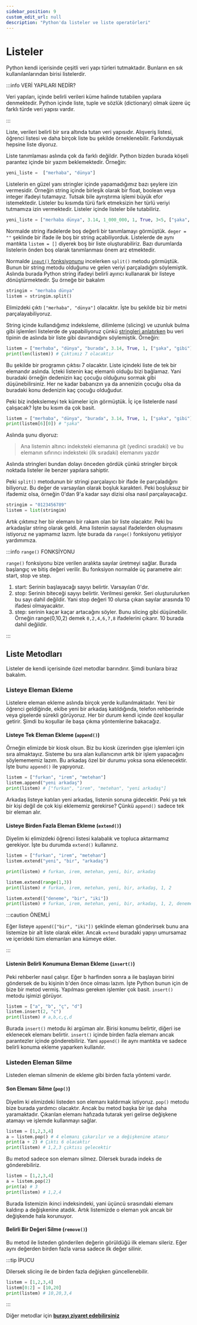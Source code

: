 ```yaml
---
sidebar_position: 9
custom_edit_url: null
description: "Python'da listeler ve liste operatörleri"
---
```



# Listeler

Python kendi içerisinde çeşitli veri yapı türleri tutmaktadır. Bunların en sık kullanılanlarından birisi listelerdir.

:::info VERİ YAPILARI NEDİR?

Veri yapıları, içinde belirli verileri küme halinde tutabilen yapılara denmektedir. Python içinde liste, tuple ve sözlük (dictionary) olmak üzere üç farklı türde veri yapısı vardır. 

:::

Liste, verileri belirli bir sıra altında tutan veri yapısıdır. Alışveriş listesi, öğrenci listesi ve daha birçok liste bu şekilde örneklenebilir. Farkındaysak hepsine liste diyoruz.

Liste tanımlaması aslında çok da farklı değildir. Python bizden burada köşeli parantez içinde bir yazım beklemektedir. Örneğin:

```py
yeni_liste =  ["merhaba", "dünya"]
```

Listelerin en güzel yanı stringler içinde yapamadığımız bazı şeylere izin vermesidir. Örneğin string içinde birleşik olarak bir float, boolean veya integer ifadeyi tutamayız. Tutsak bile ayrıştırma işlemi büyük efor istemektedir. Listeler bu kısımda türü fark etmeksizin her türlü veriyi tutmamıza izin vermektedir. Listeler içinde listeler bile tutabiliriz. 

```py
yeni_liste = ["merhaba dünya", 3.14, 1_000_000, 1, True, 3<5, ["şaka", "yapıyorsun"]]
```

Normalde string ifadelerde boş değerli bir tanımlamayı görmüştük. `deger = ""` şeklinde bir ifade ile boş bir string açabiliyorduk. Listelerde de aynı mantıkta `listem = []` diyerek boş bir liste oluşturabiliriz. Bazı durumlarda listelerin önden boş olarak tanımlanması önem arz etmektedir.

Normalde [`input()` fonksiyonunu](./6-print) incelerken `split()` metodu görmüştük. Bunun bir string metodu olduğunu ve gelen veriyi parçaladığını söylemiştik. Aslında burada Python string ifadeyi belirli ayırıcı kullanarak bir listeye dönüştürmektedir. Şu örneğe bir bakalım

```py
stringim = "merhaba dünya"
listem = stringim.split()
```

Elimizdeki çıktı `["merhaba", "dünya"]` olacaktır. İşte bu şekilde biz bir metni parçalayabiliyoruz.

String içinde kullandığımız indeksleme, dilimleme (slicing) ve uzunluk bulma gibi işlemleri listelerde de yapabiliyoruz çünkü [stringleri anlatırken](./7-stringler) bu veri tipinin de aslında bir liste gibi davrandığını söylemiştik. Örneğin:

```py
listem = ["merhaba", "dünya", "burada", 3.14, True, 1, ["şaka", "gibi"]]
print(len(listem)) # Çıktımız 7 olacaktır
```
Bu şekilde bir programın çıktısı 7 olacaktır. Liste içindeki liste de tek bir elemandır aslında. İçteki listenin kaç elemanlı olduğu bizi bağlamaz. Yani buradaki örneğin dedenizin kaç çocuğu olduğunu sormak gibi düşünebilirsiniz. Her ne kadar babanızın ya da annenizin çocuğu olsa da buradaki konu dedenizin kaç çocuğu olduğudur.

Peki biz indekslemeyi tek kümeler için görmüştük. İç içe listelerde nasıl çalışacak? İşte bu kısım da çok basit.

```py
listem = ["merhaba", "dünya", "burada", 3.14, True, 1, ["şaka", "gibi"]]
print(listem[6][0]) # "şaka"
```

Aslında şunu diyoruz:

> Ana listemin altıncı indeksteki elemanına git (yedinci sıradaki) ve bu elemanın sıfırıncı indeksteki (ilk sıradaki) elemanını yazdır

Aslında stringleri bundan dolayı önceden gördük çünkü stringler birçok noktada listeler ile benzer yapılara sahiptir. 

Peki `split()` metodunun bir stringi parçalayıcı bir ifade ile parçaladığını biliyoruz. Bu değer de varsayılan olarak boşluk karakteri. Peki boşluksuz bir ifademiz olsa, örneğin 0'dan 9'a kadar sayı dizisi olsa nasıl parçalayacağız.

```py
stringim = "0123456789"
listem = list(stringim)
```

Artık çıktımız her bir elemanı bir rakam olan bir liste olacaktır. Peki bu arkadaşlar string olarak geldi. Ama listenin sayısal ifadelerden oluşmasını istiyoruz ne yapmamız lazım. İşte burada da `range()` fonksiyonu yetişiyor yardımımıza.

:::info `range()` FONKSİYONU

`range()` fonksiyonu bize verilen aralıkta sayılar üretmeyi sağlar. Burada başlangıç ve bitiş değeri verilir. Bu fonksiyon normalde üç parametre alır: start, stop ve step. 

1. start: Serinin başlayacağı sayıyı belirtir. Varsayılan 0'dır.
2. stop: Serinin biteceği sayıyı belirtir. Verilmesi gerekir. Seri oluşturulurken bu sayı dahil değildir. Yani stop değeri 10 olursa çıkan sayılar arasında 10 ifadesi olmayacaktır.
3. step: serinin kaçar kaçar artacağını söyler. Bunu slicing gibi düşünebilir. Örneğin range(0,10,2) demek `0,2,4,6,7,8` ifadelerini çıkarır. 10 burada dahil değildir.

:::

## Liste Metodları

Listeler de kendi içerisinde özel metodlar barındırır. Şimdi bunlara biraz bakalım.

### Listeye Eleman Ekleme

Listelere eleman ekleme aslında birçok yerde kullanılmaktadır. Yeni bir öğrenci geldiğinde, ekibe yeni bir arkadaş katıldığında, telefon rehberinde veya gişelerde sürekli görüyoruz. Her bir durum kendi içinde özel koşullar getirir. Şimdi bu koşullar ile başa çıkma yöntemlerine bakacağız.

#### Listeye Tek Eleman Ekleme (`append()`)

Örneğin elimizde bir kiosk olsun. Biz bu kiosk üzerinden gişe işlemleri için sıra almaktayız. Sisteme bu sıra alan kullanıcının artık bir işlem yapacağını söylemememiz lazım. Bu arkadaş özel bir durumu yoksa sona eklenecektir. İşte bunu `append()` ile yapıyoruz.

```py
listem = ["furkan", "irem", "metehan"]
listem.append("yeni arkadaş")
print(listem) # ["furkan", "irem", "metehan", "yeni arkadaş"]
```

Arkadaş listeye katılan yeni arkadaş, listenin sonuna gidecektir. Peki ya tek bir kişi değil de çok kişi eklememiz gerekirse? Çünkü `append()` sadece tek bir eleman alır.

#### Listeye Birden Fazla Eleman Ekleme (`extend()`)

Diyelim ki elimizdeki öğrenci listesi kalabalık ve topluca aktarmamız gerekiyor. İşte bu durumda `extend()` kullanırız.

```py
listem = ["furkan", "irem", "metehan"]
listem.extend("yeni", "bir", "arkadaş")

print(listem) # furkan, irem, metehan, yeni, bir, arkadaş

listem.extend(range(1,3))
print(listem) # furkan, irem, metehan, yeni, bir, arkadaş, 1, 2

listem.extend(["deneme", "bir", "iki"])
print(listem) # furkan, irem, metehan, yeni, bir, arkadaş, 1, 2, deneme, bir, iki
```

:::caution ÖNEMLİ

Eğer listeye `append(["bir", "iki"])` şeklinde eleman gönderirsek bunu ana listemize bir alt liste olarak ekler. Ancak `extend` buradaki yapıyı umursamaz ve içerideki tüm elemanları ana kümeye ekler.

:::

#### Listenin Belirli Konumuna Eleman Ekleme (`insert()`)

Peki rehberler nasıl çalışır. Eğer b harfinden sonra a ile başlayan birini göndersek de bu kişinin b'den önce olması lazım. İşte Python bunun için de bize bir metod vermiş. Yapılması gereken işlemler çok basit. `insert()` metodu işimizi görüyor.

```py
listem = ["a", "b", "ç", "d"]
listem.insert(2, "c")
print(listem) # a,b,c,ç,d
```
Burada `insert()` metodu iki argüman alır. Birisi konumu belirtir, diğeri ise eklenecek elemanı belirtir. `insert()` içinde birden fazla elemanı ancak parantezler içinde gönderebiliriz. Yani `append()` ile aynı mantıkta ve sadece belirli konuma ekleme yaparken kullanılır.

### Listeden Eleman Silme

Listeden eleman silmenin de ekleme gibi birden fazla yöntemi vardır.

#### Son Elemanı Silme (`pop()`)

Diyelim ki elimizdeki listeden son elemanı kaldırmak istiyoruz. `pop()` metodu bize burada yardımcı olacaktır. Ancak bu metod başka bir işe daha yaramaktadır. Çıkarılan elemanı hafızada tutarak yeri gelirse değişkene atamayı ve işlemde kullanmayı sağlar.

```py
listem = [1,2,3,4]
a = listem.pop() # 4 elemanı çıkarılır ve a değişkenine atanır
print(a + 2) # Çıktı 6 olacaktır
print(listem) # 1,2,3 çıktısı gelecektir
```
Bu metod sadece son elemanı silmez. Dilersek burada indeks de gönderebiliriz.

```py
listem = [1,2,3,4]
a = listem.pop(2)
print(a) # 3
print(listem) # 1,2,4
```

Burada listemizin ikinci indeksindeki, yani üçüncü sırasındaki elemanı kaldırıp a değişkenine atadık. Artık listemizde o eleman yok ancak bir değişkende hala korunuyor.


#### Belirli Bir Değeri Silme (`remove()`)

Bu metod ile listeden gönderilen değerin görüldüğü ilk elemanı sileriz. Eğer aynı değerden birden fazla varsa sadece ilk değer silinir.

:::tip İPUCU

Dilersek slicing ile de birden fazla değişken güncellenebilir.

```py
listem = [1,2,3,4]
listem[0:2] = [10,20]
print(listem) # 10,20,3,4
```

:::


Diğer metodlar için [**burayı ziyaret edebilirsiniz**](https://docs.python.org/3/tutorial/datastructures.html#more-on-lists)

